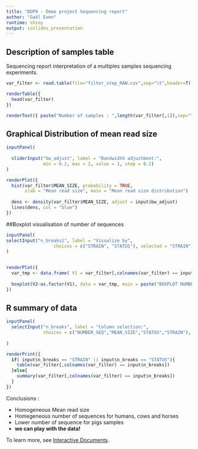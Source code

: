 ```yaml
---
title: "DDP9 - Demo project Sequencing report"
author: "Gaël Even"
runtime: shiny
output: ioslides_presentation
---
```



## Description of samples table

Sequencing report interpretation of a multiples samples sequencing experiments.


```r

var_filter <- read.table(file="filter_step_RAW.csv",sep="\t",header=T)

renderTable({
  head(var_filter)
})

renderText({ paste("Number of samples : ",length(var_filter[,1]),sep="" )  })
```



## Graphical Distribution of mean read size

```r
inputPanel(
  
  sliderInput("bw_adjust", label = "Bandwidth adjustment:",
              min = 0.2, max = 2, value = 1, step = 0.2)
)

renderPlot({
  hist(var_filter$MEAN_SIZE, probability = TRUE,
       xlab = "Mean read size", main = "Mean read size distribution")
  
  dens <- density(var_filter$MEAN_SIZE, adjust = input$bw_adjust)
  lines(dens, col = "blue")
})
```

##Boxplot visualisation of number of sequences
```r
inputPanel(
selectInput("n_breaks1", label = "Visualize by",
                  choices = c("STRAIN", "STATUS"), selected = "STRAIN")
)

 
renderPlot({
  var_tmp <- data.frame( V1 = var_filter[,colnames(var_filter) == input$n_breaks1], V2 = var_filter$NUMBER_SEQ)
 
  boxplot(V2~as.factor(V1), data = var_tmp, main = paste("BOXPLOT NUMBER OF SEQ BY ",input$n_breaks1,sep=""))
})
```



## R summary of data

```r
inputPanel(
  selectInput("n_breaks", label = "Column selection:",
              choices = c("NUMBER_SEQ","MEAN_SIZE","STATUS","STRAIN"), selected = "NUMBER_SEQ")
  
)

renderPrint({
  if( input$n_breaks == "STRAIN" || input$n_breaks == "STATUS"){
    table(var_filter[,colnames(var_filter) == input$n_breaks])
  }else{
    summary(var_filter[,colnames(var_filter) == input$n_breaks])
  }
})
```
Conclusions :

- Homogeneous Mean read size
- Homegeneous number of sequences for humans, cows and horses
- Lower number of sequence for pigs samples
- <strong>we can play with the data!</strong>

To learn more, see [Interactive Documents](https://gdscan-gaeleven.shinyapps.io/rawcode).






